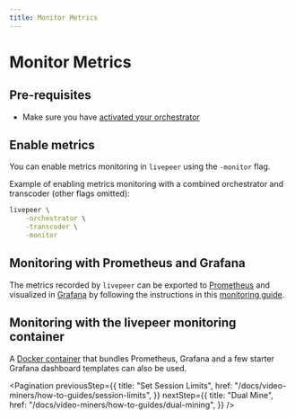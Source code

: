 ```yaml
---
title: Monitor Metrics
---
```


# Monitor Metrics

## Pre-requisites

- Make sure you have
  [activated your orchestrator](/docs/video-miners/getting-started/activation)

## Enable metrics

You can enable metrics monitoring in `livepeer` using the `-monitor` flag.

Example of enabling metrics monitoring with a combined orchestrator and
transcoder (other flags omitted):

```bash
livepeer \
    -orchestrator \
    -transcoder \
    -monitor
```

## Monitoring with Prometheus and Grafana

The metrics recorded by `livepeer` can be exported to
[Prometheus](https://prometheus.io/) and visualized in
[Grafana](https://grafana.com/) by following the instructions in this
[monitoring guide](https://forum.livepeer.org/t/guide-transcoder-monitoring-with-prometheus-grafana/1225).

## Monitoring with the livepeer monitoring container

A
[Docker container](https://hub.docker.com/r/livepeer/monitoring)
that bundles Prometheus, Grafana and a few starter Grafana dashboard templates
can also be used.

<Pagination
  previousStep={{
    title: "Set Session Limits",
    href: "/docs/video-miners/how-to-guides/session-limits",
  }}
  nextStep={{
    title: "Dual Mine",
    href: "/docs/video-miners/how-to-guides/dual-mining",
  }}
/>

